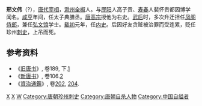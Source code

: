 '''邢文伟'''（{{bd|?||690年|catIdx=X}}?），[[唐代|唐代]][[宰相|宰相]]，[[滁州|滁州]][[全椒|全椒]]人。与[[歷阳|歷阳]]人高子贡、[[寿春|寿春]]人裴怀贵都因博学闻名。[[咸亨|咸亨]]年间，任太子典膳丞。[[唐高宗|唐高宗]]授他为右史。[[武后|武后]]时，多次升迁担任[[凤阁|凤阁]][[侍郎|侍郎]]，兼任[[弘文馆|弘文馆]]学士。[[载初_(唐朝)|载初]]元年，任[[内史|内史]]。后因好友贪赃被治罪而受连累，贬任珍州[[刺史|刺史]]，上吊而死。


==参考资料==
* 《[[旧唐书|旧唐书]]》, 卷189, 下.[https://web.archive.org/web/20080209005818/http://ef.cdpa.nsysu.edu.tw/ccw/02/tan20.htm]
* 《[[新唐书|新唐书]]》, 卷106.[https://web.archive.org/web/20071011093344/http://ef.cdpa.nsysu.edu.tw/ccw/02/ntan15.htm]
* 《[[資治通鑑|資治通鑑]]》, 卷[[s:資治通鑑/卷202|202]], [[s:資治通鑑/卷204|204]].

[[Category:唐朝宰相|X]]
[[Category:滁州人|X]]
[[Category:邢姓|W]]
[[Category:唐朝珍州刺史|Category:唐朝珍州刺史]]
[[Category:唐朝自杀人物|Category:唐朝自杀人物]]
[[Category:中国自缢者|Category:中国自缢者]]